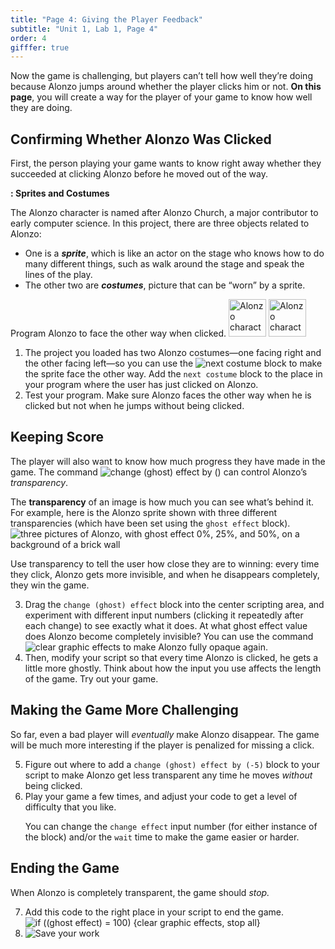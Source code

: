 ```yaml
---
title: "Page 4: Giving the Player Feedback"
subtitle: "Unit 1, Lab 1, Page 4"
order: 4
gifffer: true
---
```


::: learn
Now the game is challenging, but players can't tell how well they're doing because Alonzo jumps around whether the player clicks him or not. <strong>On this page</strong>, you will create a way for the player of your game to know how well they are doing.
:::

## Confirming Whether Alonzo Was Clicked

<p>First, the person playing your game wants to know right away whether they succeeded at clicking Alonzo before he moved out of the way.</p>

::: vocabFullWidth
<strong>: Sprites and Costumes</strong>

<p>

The Alonzo character is named after Alonzo Church, a major contributor to early computer science. In this project, there are three objects related to Alonzo:

<ul>

<li>One is a <em><strong>sprite</strong></em>, which is like an actor on the stage who knows how to do many different things, such as walk around the stage and speak the lines of the play.</li>

<li>The other two are <em><strong>costumes</strong></em>, picture that can be "worn" by a sprite.</li>

</ul>

</p>
:::

::: forYouToDo
Program Alonzo to face the other way when clicked. <img src="/img/1-introduction/alonzo.png" title="Alonzo character" alt="Alonzo character" height="60"/> <img src="/img/1-introduction/alonzo-flipped-other-way.png" title="Alonzo character flipped to face the other way" alt="Alonzo character flipped to face the other way" height="60"/>

<ol>

<li>The project you loaded has two Alonzo costumes---one facing right and the other facing left---so you can use the <img src="/img/blocks/next-costume.png" alt="next costume"/> block to make the sprite face the other way. Add the <code>next costume</code> block to the place in your program where the user has just clicked on Alonzo.</li>

<li>Test your program. Make sure Alonzo faces the other way when he is clicked but not when he jumps without being clicked.</li>

</ol>
:::

## Keeping Score

<p>The player will also want to know how much progress they have made in the game. The command <img src="/img/1-introduction/ghosteffect.png" title="change (ghost) effect by ()" alt="change (ghost) effect by ()"/> can control Alonzo's <em>transparency</em>.</p>

::: vocabFullWidth
<p>The <strong>transparency</strong> of an image is how much you can see what's behind it. For example, here is the Alonzo sprite shown with three different transparencies (which have been set using the <code>ghost effect</code> block).<br /> <img src="/img/1-introduction/transparency2.png" title="three pictures of Alonzo, with ghost effect 0%, 25%, and 50%, on a background of a brick wall" alt="three pictures of Alonzo, with ghost effect 0%, 25%, and 50%, on a background of a brick wall" class="ms-4"/></p>
:::

::: forYouToDo
<p>Use transparency to tell the user how close they are to winning: every time they click, Alonzo gets more invisible, and when he disappears completely, they win the game.</p>


<ol start="3">

<li>Drag the <code>change (ghost) effect</code> block into the center scripting area, and experiment with different input numbers (clicking it repeatedly after each change) to see exactly what it does. At what ghost effect value does Alonzo become completely invisible? You can use the command <img src="/img/1-introduction/clear-graphic-effects.png" alt="clear graphic effects"/> to make Alonzo fully opaque again.</li>

<li>Then, modify your script so that every time Alonzo is clicked, he gets a little more ghostly. Think about how the input you use affects the length of the game. Try out your game.</li>

</ol>
:::

## Making the Game More Challenging

<p>So far, even a bad player will <em>eventually</em> make Alonzo disappear. The game will be much more interesting if the player is penalized for missing a click.</p>

::: forYouToDo
<ol start="5">

<li>Figure out where to add a <code>change (ghost) effect by (-5)</code> block to your script to make Alonzo get less transparent any time he moves <em>without</em> being clicked.</li>

<li>Play your game a few times, and adjust your code to get a level of difficulty that you like.</li>

::: endnote
You can change the <code>change effect</code> input number (for either instance of the block) and/or the <code>wait</code> time to make the game easier or harder.
:::

</ol>
:::

## Ending the Game

::: forYouToDo
<p>When Alonzo is completely transparent, the game should <em>stop.</em></p>

<ol start="7">

<li>Add this code to the right place in your script to end the game.<br /> <img src="/img/1-introduction/if-done-stop.png" title="if ((ghost effect) = 100) {clear graphic effects, stop all}" alt="if ((ghost effect) = 100) {clear graphic effects, stop all}" class="ms-4"/></li>

<li><img src="/img/icons/save-now.png" title="Save your work" alt="Save your work" class="inline"/></li>

</ol>
:::

</body>

</html>
